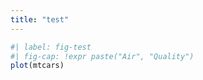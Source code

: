 ```yaml
---
title: "test"
---
```


```r
#| label: fig-test
#| fig-cap: !expr paste("Air", "Quality")
plot(mtcars)
```
